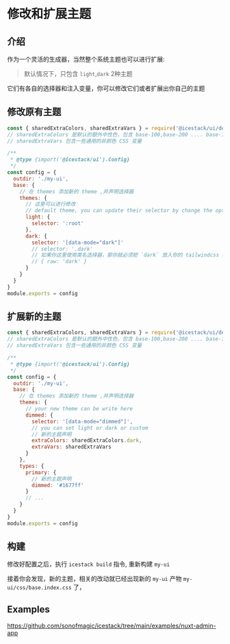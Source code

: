 # 修改和扩展主题

## 介绍

作为一个灵活的生成器，当然整个系统主题也可以进行扩展:

> 默认情况下，只包含 `light`,`dark` 2种主题

它们有各自的选择器和注入变量，你可以修改它们或者扩展出你自己的主题

## 修改原有主题

```js filename="icestack.config.js"
const { sharedExtraColors, sharedExtraVars } = require('@icestack/ui/defaults')
// sharedExtraColors 是默认的额外中性色，包含 base-100,base-200 .... base-1300
// sharedExtraVars 包含一些通用的非颜色 CSS 变量

/**
 * @type {import('@icestack/ui').Config}
 */
const config = {
  outdir: './my-ui',
  base: {
    // 在 themes 添加新的 theme ,并声明选择器
    themes: {
      // 这里可以进行修改
      // default theme, you can update their selector by change the option
      light: {
        selector: ':root'
      },
      dark: {
        selector: '[data-mode="dark"]'
        // selector: '.dark'
        // 如果你这里使用类名选择器，那你就必须把 `dark` 放入你的 tailwindcss content 中:
        // { raw: 'dark' }
      }
    }
  }
}
module.exports = config
```

## 扩展新的主题

```js filename="icestack.config.js"
const { sharedExtraColors, sharedExtraVars } = require('@icestack/ui/defaults')
// sharedExtraColors 是默认的额外中性色，包含 base-100,base-200 .... base-1300
// sharedExtraVars 包含一些通用的非颜色 CSS 变量

/**
 * @type {import('@icestack/ui').Config}
 */
const config = {
  outdir: './my-ui',
  base: {
    // 在 themes 添加新的 theme ,并声明选择器
    themes: {
      // your new theme can be write here
      dimmed: {
        selector: '[data-mode="dimmed"]',
        // you can set light or dark or custom
        // 新的主题声明
        extraColors: sharedExtraColors.dark,
        extraVars: sharedExtraVars
      }
    },
    types: {
      primary: {
        // 新的主题声明
        dimmed: '#1677ff'
      }
      // ...
    }
  }
}
module.exports = config
```

## 构建

修改好配置之后，执行 `icestack build` 指令, 重新构建 `my-ui`

接着你会发现，新的主题，相关的改动就已经出现新的 `my-ui` 产物 `my-ui/css/base.index.css` 了，

## Examples

https://github.com/sonofmagic/icestack/tree/main/examples/nuxt-admin-app